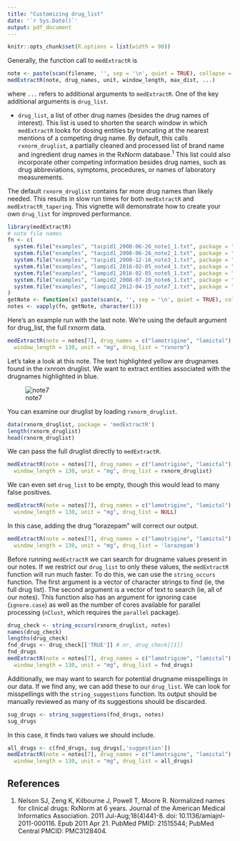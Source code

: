 ```yaml
---
title: "Customizing drug_list"
date: '`r Sys.Date()`'
output: pdf_document
---
```


<!--
%\VignetteEngine{knitr::rmarkdown}
%\VignetteIndexEntry{3. Customizing the drug_list argument in medExtractR}
%\VignetteEncoding{UTF-8}
-->

```r
knitr::opts_chunk$set(R.options = list(width = 90))
```

Generally, the function call to `medExtractR` is  

```r
note <- paste(scan(filename, '', sep = '\n', quiet = TRUE), collapse = '\n')
medExtractR(note, drug_names, unit, window_length, max_dist, ...)
```

where `...` refers to additional arguments to `medExtractR`. One of the key additional arguments is `drug_list`.

- `drug_list`, a list of other drug names (besides the drug names of interest). This list is used to shorten the search window in which `medExtractR` looks for dosing entities by truncating at the nearest mentions of a competing drug name. By default, this calls `rxnorm_druglist`, a partially cleaned and processed list of brand name and ingredient drug names in the RxNorm database.$^{1}$ This list could also incorporate other competing information besides drug names, such as drug abbreviations, symptoms, procedures, or names of laboratory measurements.

The default `rxnorm_druglist` contains far more drug names than likely needed. This results in slow run times for both `medExtractR` and `medExtractR_tapering`. This vignette will demonstrate how to create your own `drug_list` for improved performance.

```r
library(medExtractR)
# note file names
fn <- c(
  system.file("examples", "tacpid1_2008-06-26_note1_1.txt", package = "medExtractR"),
  system.file("examples", "tacpid1_2008-06-26_note2_1.txt", package = "medExtractR"),
  system.file("examples", "tacpid1_2008-12-16_note3_1.txt", package = "medExtractR"),
  system.file("examples", "lampid1_2016-02-05_note4_1.txt", package = "medExtractR"),
  system.file("examples", "lampid1_2016-02-05_note5_1.txt", package = "medExtractR"),
  system.file("examples", "lampid2_2008-07-20_note6_1.txt", package = "medExtractR"),
  system.file("examples", "lampid2_2012-04-15_note7_1.txt", package = "medExtractR")
)
getNote <- function(x) paste(scan(x, '', sep = '\n', quiet = TRUE), collapse = '\n')
notes <- vapply(fn, getNote, character(1))
```

Here's an example run with the last note. We're using the default argument for drug_list, the full rxnorm data.

```r
medExtractR(note = notes[7], drug_names = c("lamotrigine", "lamictal"),
  window_length = 130, unit = "mg", drug_list = "rxnorm")
```

Let's take a look at this note. The text highlighted yellow are drugnames found in the rxnrom druglist. We want to extract entities associated with the drugnames highlighted in blue.

![note7](note_highlight.png)

You can examine our druglist by loading `rxnorm_druglist`.

```r
data(rxnorm_druglist, package = 'medExtractR')
length(rxnorm_druglist)
head(rxnorm_druglist)
```

We can pass the full druglist directly to `medExtractR`.

```r
medExtractR(note = notes[7], drug_names = c("lamotrigine", "lamictal"),
  window_length = 130, unit = "mg", drug_list = rxnorm_druglist)
```

We can even set `drug_list` to be empty, though this would lead to many false positives.

```r
medExtractR(note = notes[7], drug_names = c("lamotrigine", "lamictal"),
  window_length = 130, unit = "mg", drug_list = NULL)
```

In this case, adding the drug "lorazepam" will correct our output.

```r
medExtractR(note = notes[7], drug_names = c("lamotrigine", "lamictal"),
  window_length = 130, unit = "mg", drug_list = 'lorazepam')
```

Before running `medExtractR` we can search for drugname values present in our notes. If we restrict our `drug_list` to only these values, the `medExtractR` function will run much faster. To do this, we can use the `string_occurs` function. The first argument is a vector of character strings to find (ie, the full drug list). The second argument is a vector of text to search (ie, all of our notes). This function also has an argument for ignoring case (`ignore.case`) as well as the number of cores available for parallel processing (`nClust`, which requires the `parallel` package).

```r
drug_check <- string_occurs(rxnorm_druglist, notes)
names(drug_check)
lengths(drug_check)
fnd_drugs <- drug_check[['TRUE']] # or, drug_check[[1]]
fnd_drugs
medExtractR(note = notes[7], drug_names = c("lamotrigine", "lamictal"),
  window_length = 130, unit = "mg", drug_list = fnd_drugs)
```

Additionally, we may want to search for potential drugname misspellings in our data. If we find any, we can add these to our `drug_list`. We can look for misspellings with the `string_suggestions` function. Its output should be manually reviewed as many of its suggestions should be discarded. 

```r
sug_drugs <- string_suggestions(fnd_drugs, notes)
sug_drugs
```

In this case, it finds two values we should include.

```r
all_drugs <- c(fnd_drugs, sug_drugs[,'suggestion'])
medExtractR(note = notes[7], drug_names = c("lamotrigine", "lamictal"),
  window_length = 130, unit = "mg", drug_list = all_drugs)
```

## References  

1. Nelson SJ, Zeng K, Kilbourne J, Powell T, Moore R. Normalized names for clinical drugs: RxNorm at 6 years. Journal of the American Medical Informatics Association. 2011 Jul-Aug;18(4)441-8. doi: 10.1136/amiajnl-2011-000116. Epub 2011 Apr 21. PubMed PMID: 21515544; PubMed Central PMCID: PMC3128404.

